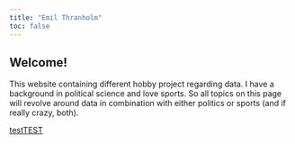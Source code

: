 ```yaml
---
title: "Emil Thranholm"
toc: false
---
```


## Welcome!

This website containing different hobby project regarding data. I have a background in political science and love sports. So all topics on this page will revolve around data in combination with either politics or sports (and if really crazy, both).

[testTEST](komvalg_shiny/komvalg_shiny.qmd)